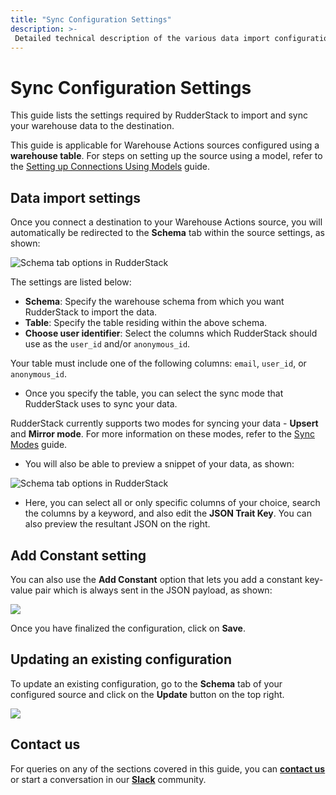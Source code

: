 ```yaml
---
title: "Sync Configuration Settings"
description: >-
 Detailed technical description of the various data import configuration settings for the Warehouse Actions sources.
---
```


# Sync Configuration Settings

This guide lists the settings required by RudderStack to import and sync your warehouse data to the destination.

<div class="infoBlock">

This guide is applicable for Warehouse Actions sources configured using a <strong>warehouse table</strong>. For steps on setting up the source using a model, refer to the <a href="https://www.rudderstack.com/docs/warehouse-actions/features/setting-up-connections-using-models/">Setting up Connections Using Models</a> guide.
</div>

## Data import settings

Once you connect a destination to your Warehouse Actions source, you will automatically be redirected to the **Schema** tab within the source settings, as shown:

<img src="../../assets/warehouse-actions-sources/schema-tab-options.png" alt="Schema tab options in RudderStack" />

The settings are listed below:

- **Schema**: Specify the warehouse schema from which you want RudderStack to import the data.
- **Table**: Specify the table residing within the above schema.
- **Choose user identifier**: Select the columns which RudderStack should use as the `user_id` and/or `anonymous_id`.

<div class="warningBlock">

Your table must include one of the following columns: <code class="inline-code">email</code>, <code class="inline-code">user_id</code>, or <code class="inline-code">anonymous_id</code>.
</div>

- Once you specify the table, you can select the sync mode that RudderStack uses to sync your data.

<div class="infoBlock">

RudderStack currently supports two modes for syncing your data - <strong>Upsert</strong> and <strong>Mirror mode</strong>. For more information on these modes, refer to the <a href="https://www.rudderstack.com/docs/warehouse-actions/common-settings/sync-modes/">Sync Modes</a> guide.
</div>

- You will also be able to preview a snippet of your data, as shown:

<img src="../../assets/warehouse-actions-sources/models-data-snippet.png" alt="Schema tab options in RudderStack" />

- Here, you can select all or only specific columns of your choice, search the columns by a keyword, and also edit the **JSON Trait Key**. You can also preview the resultant JSON on the right.

## Add Constant setting

You can also use the **Add Constant** option that lets you add a constant key-value pair which is always sent in the JSON payload, as shown:

<img src="../../assets/warehouse-actions-sources/add-constant.png" />

Once you have finalized the configuration, click on **Save**.

## Updating an existing configuration

To update an existing configuration, go to the **Schema** tab of your configured source and click on the **Update** button on the top right.

<img src="../../assets/warehouse-actions-sources/update-table-selection.png" />

## Contact us

For queries on any of the sections covered in this guide, you can [**contact us**](mailto:%20docs@rudderstack.com) or start a conversation in our [**Slack**](https://rudderstack.com/join-rudderstack-slack-community) community.
